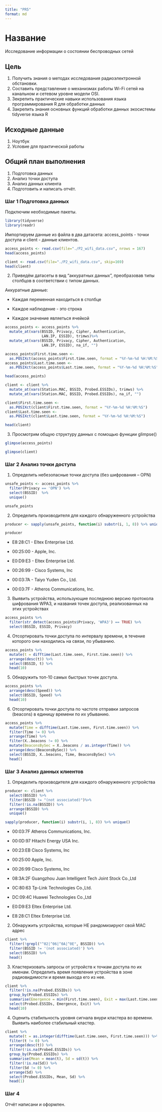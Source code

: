 ```yaml
---
title: "PR5"
format: md
---
```


# Название

Исследование информации о состоянии беспроводных сетей

## Цель

1.  Получить знания о методах исследования радиоэлектронной обстановки.
2.  Составить представление о механизмах работы Wi-Fi сетей на канальном и сетевом уровне модели OSI.
3.  Зекрепить практические навыки использования языка программирования R для обработки данных
4.  Закрепить знания основных функций обработки данных экосистемы tidyverse языка R

## Исходные данные

1.  Ноутбук
2.  Условие для практической работы

## Общий план выполнения

1.  Подготовка данных
2.  Анализ точки доступа
3.  Анализ данных клиента
4.  Подготовить и написать отчёт.

### Шаг 1 Подготовка данных

Подключим необходимые пакеты.

```r
library(tidyverse)
library(readr)
```

Импортируем данные из файла в два датасета: access_points - точки доступа и client - данные клиентов.

```r
access_points <- read.csv(file="./P2_wifi_data.csv", nrows = 167)
head(access_points)
```

```r
client <- read.csv(file="./P2_wifi_data.csv", skip=169)
head(client)
```

2.  Приведём датасеты в вид “аккуратных данных”, преобразовав типы столбцов в соответствии с типом данных.

Аккуратные данные:

-   Каждая переменная находиться в столбце

-   Каждое наблюдение - это строка

-   Каждое значение являеться ячейкой

```r
access_points <- access_points %>% 
  mutate_at(vars(BSSID, Privacy, Cipher, Authentication, 
                 LAN.IP, ESSID), trimws)%>%
  mutate_at(vars(BSSID, Privacy, Cipher, Authentication, 
                 LAN.IP, ESSID), na_if, "")

access_points$First.time.seen <- 
  as.POSIXct(access_points$First.time.seen, format = "%Y-%m-%d %H:%M:%S")
access_points$Last.time.seen <- 
  as.POSIXct(access_points$Last.time.seen, format = "%Y-%m-%d %H:%M:%S")

head(access_points)
```

```r
client <- client %>% 
  mutate_at(vars(Station.MAC, BSSID, Probed.ESSIDs), trimws) %>%
  mutate_at(vars(Station.MAC, BSSID, Probed.ESSIDs), na_if, "")

client$First.time.seen <- 
  as.POSIXct(client$First.time.seen, format = "%Y-%m-%d %H:%M:%S")
client$Last.time.seen <- 
  as.POSIXct(client$Last.time.seen, format = "%Y-%m-%d %H:%M:%S")

head(client)
```

3.  Просмотрим общую структуру данных с помощью функции glimpse()

```r
glimpse(access_points)
```

```r
glimpse(client)
```

### Шаг 2 Анализ точки доступа

1.  Определить небезопасные точки доступа (без шифрования – OPN)

```r
unsafe_points <- access_points %>% 
  filter(Privacy == 'OPN') %>% 
  select(BSSID)  %>% 
  unique()

unsafe_points
```

2.  Определить производителя для каждого обнаруженного устройства

```r
producer <- sapply(unsafe_points, function(i) substr(i, 1, 8)) %>% unique()

producer
```

-   E8:28:C1 - Eltex Enterprise Ltd.

-   00:25:00 - Apple, Inc.

-   E0:D9:E3 - Eltex Enterprise Ltd.

-   00:26:99 - Cisco Systems, Inc

-   00:03:7A - Taiyo Yuden Co., Ltd.

-   00:03:7F - Atheros Communications, Inc.

3.  Выявить устройства, использующие последнюю версию протокола шифрования WPA3, и названия точек доступа, реализованных на этих устройствах

```r
access_points %>%
  filter(str_detect(access_points$Privacy, 'WPA3') == TRUE) %>% 
  select(BSSID, ESSID, Privacy)
```

4.  Отсортировать точки доступа по интервалу времени, в течение которого они находились на связи, по убыванию.

```r
access_points %>%
  mutate(t = difftime(Last.time.seen, First.time.seen)) %>%
  arrange(desc(t)) %>%
  select(BSSID, t) %>%
  head(10)
```

5.  Обнаружить топ-10 самых быстрых точек доступа.

```r
access_points %>%
  arrange(desc(Speed)) %>% 
  select(BSSID, Speed) %>% 
  head(10)
```

6.  Отсортировать точки доступа по частоте отправки запросов (beacons) в единицу времени по их убыванию.

```r
access_points %>%
  mutate(Time = difftime(Last.time.seen, First.time.seen)) %>%
  filter(Time != 0) %>%
  arrange(Time) %>%
  filter(X..beacons != 0) %>%
  mutate(BeaconsBySec = X..beacons / as.integer(Time)) %>%
  arrange(desc(BeaconsBySec)) %>%
  select(BSSID, X..beacons, Time, BeaconsBySec) %>%
  head()
```

### Шаг 3 Анализ данных клиентов

1.  Определить производителя для каждого обнаруженного устройства

```r
producer <- client %>%
  select(BSSID) %>%
  filter(BSSID != "(not associated)")%>%
  filter(!is.na(BSSID)) %>%
  arrange(BSSID) %>%
  unique()

sapply(producer, function(i) substr(i, 1, 8)) %>% unique() 
```

-   00:03:7F Atheros Communications, Inc.

-   00:0D:97 Hitachi Energy USA Inc.

-   00:23:EB Cisco Systems, Inc

-   00:25:00 Apple, Inc.

-   00:26:99 Cisco Systems, Inc

-   08:3A:2F Guangzhou Juan Intelligent Tech Joint Stock Co.,Ltd

-   0C:80:63 Tp-Link Technologies Co.,Ltd.

-   DC:09:4C Huawei Technologies Co.,Ltd

-   E0:D9:E3 Eltex Enterprise Ltd.

-   E8:28:C1 Eltex Enterprise Ltd.

2.  Обнаружить устройства, которые НЕ рандомизируют свой MAC адрес

``` r
client %>% 
  filter(!grepl("^02|^06|^0A|^0E", BSSID)) %>% 
  filter(BSSID != '(not associated)') %>%
  select(BSSID) %>%
  head()
```

3.  Кластеризовать запросы от устройств к точкам доступа по их именам. Определить время появления устройства в зоне радиовидимости и время выхода его из нее.

```r
client %>%
  filter(!is.na(Probed.ESSIDs)) %>%
  group_by(Probed.ESSIDs) %>%
  summarise(Emergence = min(First.time.seen), Exit = max(Last.time.seen)) %>%
  select(Probed.ESSIDs, Emergence, Exit) %>%
  head(10)
```

4.  Оценить стабильность уровня сигнала внури кластера во времени. Выявить наиболее стабильный кластер.

```r
client %>%
  mutate(t = as.integer(difftime(Last.time.seen, First.time.seen))) %>%
  filter(t != 0) %>%
  arrange(desc(t)) %>% 
  filter(!is.na(Probed.ESSIDs)) %>% 
  group_by(Probed.ESSIDs) %>%
  summarise(Mean = mean(t), Sd = sd(t)) %>%
  filter(!is.na(Sd)) %>%
  filter(Sd != 0) %>%
  arrange(Sd) %>%
  select(Probed.ESSIDs, Mean, Sd) %>%
  head(1)
```

### Шаг 4

Отчёт написани и оформлен.
